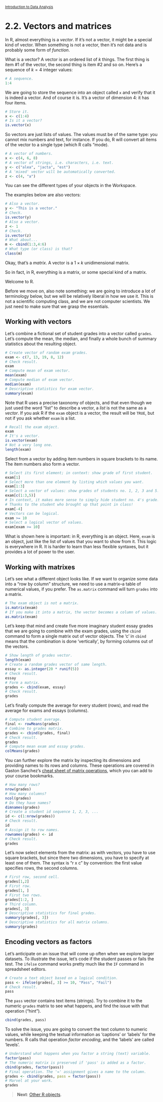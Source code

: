 <style>@import url(style.css);</style>
<small>[Introduction to Data Analysis](index.html)</small>

# 2.2. Vectors and matrices

In R, almost everything is a *vector*. If it's not a vector, it might be a special kind of vector. When something is not a vector, then it's not data and is probably some form of *function*.

What is a vector? A vector is an ordered list of $k$ things. The first thing is item #1 of the vector, the second thing is item #2 and so on. Here's a sequence of $k = 4$ integer values:

```r
# A sequence.
1:4
```

We are going to store the sequence into an object called `x` and verify that it is indeed a vector. And of course it is. It's a vector of dimension 4: it has four items.

```r
# Store it.
x <- c(1:4)
# Is it a vector?
is.vector(x)
```

So vectors are just lists of values. The values must be of the same type: you cannot mix numbers and text, for instance. If you do, R will convert all items of the vector to a single type (which R calls "mode).

```r
# A vector of numbers.
x <- c(4, 6, 8)
# A vector of strings, i.e. characters, i.e. text.
y <- c("alea", "jacta", "est")
# A 'mixed' vector will be automatically converted.
z <- c(4, "a")
```

You can see the different types of your objects in the Workspace.

The examples below are also vectors:

```r
# Also a vector.
y <- "This is a vector."
# Check.
is.vector(y)
# Also a vector.
z <- 1
# Check.
is.vector(z)
# What about...
m <- cbind(1:3,4:6)
# What type (or class) is that?
class(m)
```

Okay, that's a *matrix*. A vector is a $1 \times k$ unidimensional matrix. 

So in fact, in R, everything is a matrix, or some special kind of a matrix.

Welcome to R.

Before we move on, also note something: we are going to introduce a lot of terminology below, but we will be relatively liberal in how we use it. This is not a scientific computing class, and we are not computer scientists. We just need to make sure that we grasp the essentials.

## Working with vectors

Let's combine a fictional set of student grades into a vector called `grades`. Let's compute the mean, the median, and finally a whole bunch of summary statistics about the resulting object.

```r
# Create vector of random exam grades.
exam <- c(7, 13, 19, 8, 12)
# Check result.
exam
# Compute mean of exam vector.
mean(exam)
# Compute median of exam vector.
median(exam)
# Descriptive statistics for exam vector.
summary(exam)
```

Note that R uses a precise taxonomy of objects, and that even though we just used the word "list" to describe a vector, a *list* is not the same as a *vector*. If you ask R if the `exam` object is a vector, the result will be `TRUE`, but not if you ask whether `exam` is a list.

```r
# Recall the exam object.
exam
# It's a vector.
is.vector(exam)
# Not a very long one.
length(exam)
```

Select from a vector by adding item numbers in square brackets to its name. The item numbers also form a vector.

```r
# Select its first element; in context: show grade of first student.
exam[1]
# Select more than one element by listing which values you want.
exam[1:3]
# Select a vector of values: show grades of students no. 1, 2, 3 and 5.
exam[c(1:3,5)]
# In context, it makes more sense to simply hide student no. 4's grade.
# Thanks to the student who brought up that point in class!
exam[-4]
# Vectors can be logical.
exam >= 10
# Select a logical vector of values.
exam[exam >= 10]
```

What is shown here is important: in R, everything is an object. Here, `exam` is an object, just like the list of values that you want to show from it. This logic is everywhere in R. It is harder to learn than less flexible syntaxes, but it provides a lot of power to the user.

## Working with matrixes

Let's see what a different object looks like. If we want to organize some data into a "row by column" structure, we need to use a matrix--a table of numerical values, if you prefer. The `as.matrix` command will turn `grades` into a matrix.

```r
# The exam object is not a matrix.
is.matrix(exam)
# If you make it into a matrix, the vector becomes a column of values.
as.matrix(exam)
```

Let's keep that mind and create five more imaginary student essay grades that we are going to combine with the exam grades, using the `cbind` command to form a single matrix out of vector objects. The 'c' in `cbind` means that the combination is done 'vertically', by forming columns out of the vectors.

```r
# Show length of grades vector.
length(exam)
# Create a random grades vector of same length.
essay <- as.integer(20 * runif(5))
# Check result.
essay
# Form a matrix.
grades <- cbind(exam, essay)
# Check result.
grades
```

Let's finally compute the average for every student (rows), and read the average for exams and essays (columns).

```r
# Compute student average.
final <- rowMeans(grades)
# Combine to grades matrix.
grades <- cbind(grades, final)
# Check result.
grades
# Compute mean exam and essay grades.
colMeans(grades)
```

You can further explore the matrix by inspecting its dimensions and providing names to its rows and columns. These operations are covered in Gaston Sanchez's [cheat sheet of matrix operations](https://gastonsanchez.wordpress.com/2012/08/30/cheat-sheet-of-matrix-operations-in-r/), which you can add to your course bookmarks.

```r
# How many rows?
nrow(grades)
# How many columns?
ncol(grades)
# Do they have names?
dimnames(grades)
# Create a student id sequence 1, 2, 3, ...
id <- c(1:nrow(grades))
# Check result.
id
# Assign it to row names.
rownames(grades) <- id
# Check result.
grades
```

Let's now select elements from the matrix: as with vectors, you have to use square brackets, but since there two dimensions, you have to specify at least one of them. The syntax is "r x c" by convention: the first value specifies rows, the second columns.

```r
# First row, second cell.
grades[1,2]
# First row.
grades[1, ]
# First two rows.
grades[1:2, ]
# Third column.
grades[, 3]
# Descriptive statistics for final grades.
summary(grades[, 3])
# Descriptive statistics for all matrix columns.
summary(grades)
```

## Encoding vectors as factors

Let's anticipate on an issue that will come up often when we explore larger datasets. To illustrate the issue, let's code if the student passes or fails the test. The `ifelse` command works pretty much like the `IF` command in spreadsheet editors.

```r
# Create a text object based on a logical condition.
pass <- ifelse(grades[, 3] >= 10, "Pass", "Fail")
# Check result.
pass
```

The `pass` vector contains text items (strings). Try to combine it to the numeric `grades` matrix to see what happens, and find the issue with that operation ("hint").

```r
cbind(grades, pass)
```

To solve the issue, you are going to convert the text column to numeric values, while keeping the textual information as 'captions' or 'labels' for the numbers. R calls that operation *factor encoding*, and the 'labels' are called 'levels'.

```r
# Understand what happens when you factor a string (text) variable.
factor(pass)
# The numeric matrix is preserved if 'pass' is added as a factor.
cbind(grades, factor(pass))
# Final operation. The '=' assignment gives a name to the column.
grades <- cbind(grades, pass = factor(pass))
# Marvel at your work.
grades
```

> __Next__: [Other R objects](23_objects.html).
